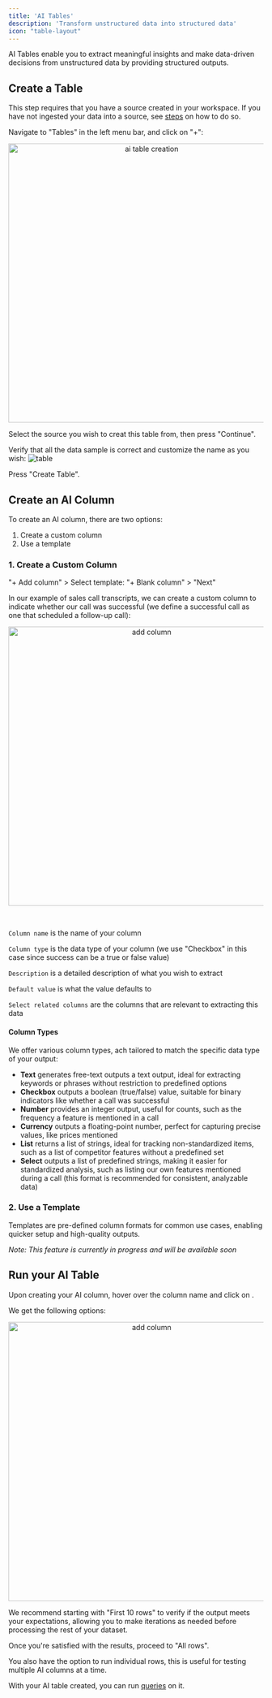 ```yaml
---
title: 'AI Tables'
description: 'Transform unstructured data into structured data'
icon: "table-layout"
---
```


AI Tables enable you to extract meaningful insights and make data-driven decisions from unstructured data by providing structured outputs. 

## Create a Table

This step requires that you have a source created in your workspace. If you have not ingested your data into a source, see [steps](/ui/sources) on how to do so.

Navigate to "Tables" in the left menu bar, and click on "+":
<p align="center">
  <img src="/images/ui_aitable1.png" alt="ai table creation" width="550"/>
</p>
Select the source you wish to creat this table from, then press "Continue".

Verify that all the data sample is correct and customize the name as you wish:
![table](/images/ui_aitable2.png)

Press "Create Table".

## Create an AI Column
To create an AI column, there are two options:
1. Create a custom column
2. Use a template

### 1. Create a Custom Column
"+ Add column" > Select template: "+ Blank column" > "Next"

In our example of sales call transcripts, we can create a custom column to indicate whether our call was successful (we define a successful call as one that scheduled a follow-up call):

<p align="center">
  <img src="/images/add_column.png" alt="add column" width="550"/>
</p>

<br />

`Column name` is the name of your column

`Column type` is the data type of your column (we use "Checkbox" in this case since success can be a true or false value)

`Description` is a detailed description of what you wish to extract

`Default value` is what the value defaults to

`Select related columns` are the columns that are relevant to extracting this data
<br />

#### Column Types
We offer various column types, ach tailored to match the specific data type of your output:
- **Text** generates free-text outputs a text output, ideal for extracting keywords or phrases without restriction to predefined options
- **Checkbox** outputs a boolean (true/false) value, suitable for binary indicators like whether a call was successful
- **Number** provides an integer output, useful for counts, such as the frequency a feature is mentioned in a call
- **Currency** outputs a floating-point number, perfect for capturing precise values, like prices mentioned
- **List** returns a list of strings, ideal for tracking non-standardized items, such as a list of competitor features without a predefined set
- **Select** outputs a list of predefined strings, making it easier for standardized analysis, such as listing our own features mentioned during a call (this format is recommended for consistent, analyzable data)


### 2. Use a Template

Templates are pre-defined column formats for common use cases, enabling quicker setup and high-quality outputs.

*Note: This feature is currently in progress and will be available soon*

## Run your AI Table
Upon creating your AI column, hover over the column name and click on <Icon icon="play" iconType="solid" color="#ffffff" />.

We get the following options:
<p align="center">
  <img src="/images/ui_aitable3.png" alt="add column" width="550"/>
</p>

We recommend starting with "First 10 rows" to verify if the output meets your expectations, allowing you to make iterations as needed before processing the rest of your dataset.

Once you're satisfied with the results, proceed to "All rows".

You also have the option to run individual rows, this is useful for testing multiple AI columns at a time.

With your AI table created, you can run [queries](/ui/queries) on it.
